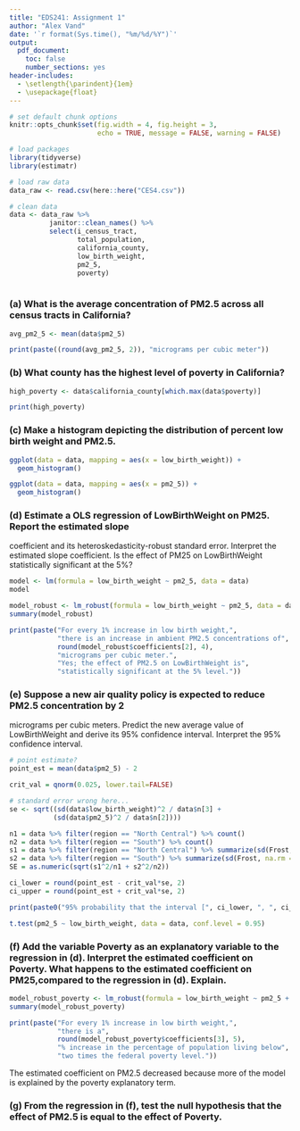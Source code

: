 ```yaml
---
title: "EDS241: Assignment 1"
author: "Alex Vand"
date: '`r format(Sys.time(), "%m/%d/%Y")`'
output: 
  pdf_document:
    toc: false
    number_sections: yes
header-includes:
  - \setlength{\parindent}{1em}
  - \usepackage{float}
--- 
```

  
``` r

# set default chunk options
knitr::opts_chunk$set(fig.width = 4, fig.height = 3, 
                      echo = TRUE, message = FALSE, warning = FALSE)

# load packages
library(tidyverse)
library(estimatr)
```


```r
# load raw data
data_raw <- read.csv(here::here("CES4.csv"))

# clean data
data <- data_raw %>%
          janitor::clean_names() %>% 
          select(i_census_tract,
                 total_population,
                 california_county,
                 low_birth_weight,
                 pm2_5,
                 poverty)
  
```



### (a) What is the average concentration of PM2.5 across all census tracts in California?

```r
avg_pm2_5 <- mean(data$pm2_5)

print(paste((round(avg_pm2_5, 2)), "micrograms per cubic meter"))
```


### (b) What county has the highest level of poverty in California?

```r
high_poverty <- data$california_county[which.max(data$poverty)]

print(high_poverty)
```


### (c) Make a histogram depicting the distribution of percent low birth weight and PM2.5.

```r
ggplot(data = data, mapping = aes(x = low_birth_weight)) +
  geom_histogram()
```

```r
ggplot(data = data, mapping = aes(x = pm2_5)) +
  geom_histogram()
```


### (d) Estimate a OLS regression of LowBirthWeight on PM25. Report the estimated slope
coefficient and its heteroskedasticity-robust standard error. Interpret the estimated slope
coefficient. Is the effect of PM25 on LowBirthWeight statistically significant at the 5%?

```r
model <- lm(formula = low_birth_weight ~ pm2_5, data = data)
model
```

```r
model_robust <- lm_robust(formula = low_birth_weight ~ pm2_5, data = data)
summary(model_robust)
```

```r
print(paste("For every 1% increase in low birth weight,",
            "there is an increase in ambient PM2.5 concentrations of",
            round(model_robust$coefficients[2], 4),
            "micrograms per cubic meter.",
            "Yes; the effect of PM2.5 on LowBirthWeight is",
            "statistically significant at the 5% level."))
```


### (e) Suppose a new air quality policy is expected to reduce PM2.5 concentration by 2
micrograms per cubic meters. Predict the new average value of LowBirthWeight and
derive its 95% confidence interval. Interpret the 95% confidence interval.

```r
# point estimate?
point_est = mean(data$pm2_5) - 2

crit_val = qnorm(0.025, lower.tail=FALSE)

# standard error wrong here...
se <- sqrt((sd(data$low_birth_weight)^2 / data$n[3] +
           (sd(data$pm2_5)^2 / data$n[2])))

n1 = data %>% filter(region == "North Central") %>% count()
n2 = data %>% filter(region == "South") %>% count()
s1 = data %>% filter(region == "North Central") %>% summarize(sd(Frost, na.rm = TRUE))
s2 = data %>% filter(region == "South") %>% summarize(sd(Frost, na.rm = TRUE))
SE = as.numeric(sqrt(s1^2/n1 + s2^2/n2))

ci_lower = round(point_est - crit_val*se, 2)
ci_upper = round(point_est + crit_val*se, 2)

print(paste0("95% probability that the interval [", ci_lower, ", ", ci_upper, "] contains the new average value of LowBirthWeight."))
```


```r
t.test(pm2_5 ~ low_birth_weight, data = data, conf.level = 0.95)
```





### (f) Add the variable Poverty as an explanatory variable to the regression in (d). Interpret the estimated coefficient on Poverty. What happens to the estimated coefficient on PM25,compared to the regression in (d). Explain.

```r
model_robust_poverty <- lm_robust(formula = low_birth_weight ~ pm2_5 + poverty, data = data)
summary(model_robust_poverty)
```

```r
print(paste("For every 1% increase in low birth weight,",
            "there is a",
            round(model_robust_poverty$coefficients[3], 5),
            "% increase in the percentage of population living below",
            "two times the federal poverty level."))
```

The estimated coefficient on PM2.5 decreased because more of the model is explained by the poverty explanatory term. 


### (g) From the regression in (f), test the null hypothesis that the effect of PM2.5 is equal to the effect of Poverty.






